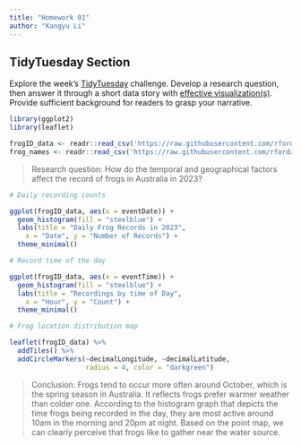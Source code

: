 ```yaml
---
title: "Homework 01"
author: "Kangyu Li"
---
```



## TidyTuesday Section

Explore the week's [TidyTuesday](https://github.com/rfordatascience/tidytuesday) challenge. Develop a research question, then answer it through a short data story with [effective visualization(s)]({{< var effective-viz-url >}}).  Provide sufficient background for readers to grasp your narrative.

```r
library(ggplot2)
library(leaflet)
```


```r
frogID_data <- readr::read_csv('https://raw.githubusercontent.com/rfordatascience/tidytuesday/main/data/2025/2025-09-02/frogID_data.csv')
frog_names <- readr::read_csv('https://raw.githubusercontent.com/rfordatascience/tidytuesday/main/data/2025/2025-09-02/frog_names.csv')
```


> Research question: How do the temporal and geographical factors affect the record of frogs in Australia in 2023?


```r
# Daily recording counts

ggplot(frogID_data, aes(x = eventDate)) +
  geom_histogram(fill = "steelblue") +
  labs(title = "Daily Frog Records in 2023",
    x = "Date", y = "Number of Records") +
  theme_minimal()
```

```r
# Record time of the day

ggplot(frogID_data, aes(x = eventTime)) +
  geom_histogram(fill = "steelblue") +
  labs(title = "Recordings by time of Day",
    x = "Hour", y = "Count") +
  theme_minimal()
```

```r
# Frog location distribution map

leaflet(frogID_data) %>% 
  addTiles() %>% 
  addCircleMarkers(~decimalLongitude, ~decimalLatitude,
                   radius = 4, color = "darkgreen")
```


> Conclusion: Frogs tend to occur more often around October, which is the spring season in Australia. It reflects frogs prefer warmer weather than colder one. According to the histogram graph that depicts the time frogs being recorded in the day, they are most active around 10am in the morning and 20pm at night. Based on the point map, we can clearly perceive that frogs like to gather near the water source. 
